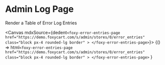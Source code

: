
<Meta title="Admin / Log" />

# Admin Log Page

<Subtitle>Render a Table of Error Log Entries</Subtitle>

<Canvas
  mdxSource={dedent`
  <foxy-error-entries-page
    href="https://demo.foxycart.com/s/admin/stores/0/error_entries"
    class="block px-4 rounded-lg border"
    >
    </foxy-error-entries-page>
    `}>
  <Story name="EEntry">
    {() =>
      html`
    <foxy-error-entries-page
    href="https://demo.foxycart.com/s/admin/stores/0/error_entries"
    class="block px-4 rounded-lg border"
    >
    </foxy-error-entries-page>
    `
    }
  </Story>
</Canvas>


